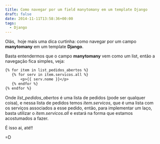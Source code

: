```yaml
---
title: Como navegar por um field manytomany em um template Django
draft: false
date: 2014-11-11T13:58:36+00:00
tags:
  - Django
---
```


Olás,  hoje mais uma dica curtinha: como navegar por um campo **manytomany** em um template **Django**.

Basta entendermos que o campo **manytomany** vem como um list, então a navegação fica simples, veja:

```jsp
{% for item in list_pedidos_abertos %}
   {% for serv in item.servicos.all %}
       <p>{{ serv.nome }}</p>
   {% endfor %}
{% endfor %}
```

Onde _list_pedidos_abertos_ é uma lista de pedidos (pode ser qualquer coisa), e nessa lista de pedidos temos _item.servicos_, que é uma lista com os serviços associados a esse pedido, então, para implementar um laço, basta utilizar o _item.servicos.all_ e estará na forma que estamos acostumados a fazer.

É isso ai, até!!

=D
